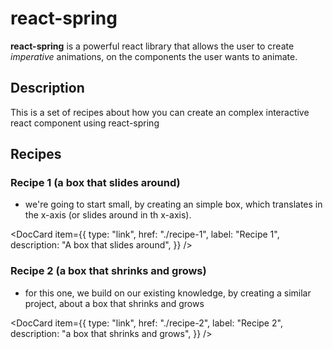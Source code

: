 ---
---

# react-spring


**react-spring** is a powerful react library that allows the user to create
_imperative_ animations, on the components the user wants to animate.

## Description

This is a set of recipes about how you can create an complex interactive react component using react-spring <br/>

## Recipes

### Recipe 1 (a box that slides around)

- we're going to start small, by creating an simple box, which translates in the x-axis (or slides around in th x-axis).

<DocCard
  item={{
    type: "link",
    href: "./recipe-1",
    label: "Recipe 1",
    description: "A box that slides around",
  }}
/>

### Recipe 2 (a box that shrinks and grows)

- for this one, we build on our existing knowledge, by creating a similar project,
  about a box that shrinks and grows

<DocCard
  item={{
    type: "link",
    href: "./recipe-2",
    label: "Recipe 2",
    description: "a box that shrinks and grows",
  }}
/>
